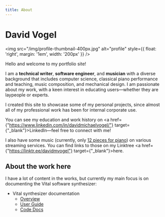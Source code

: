 ```yaml
---
title: About
---
```



# David Vogel

<img
  src="/img/profile-thumbnail-400px.jpg"
  alt="profile"
  style={{ float: 'right', margin: '1em', width: '200px' }}
/>

Hello and welcome to my portfolio site!

I am a **technical writer**, **software engineer**, and **musician** with a diverse background that includes computer science, classical piano performance and teaching, music composition, and mechanical design. I am passionate about my work, with a keen interest in educating users—whether they are laypeople or experts.

I created this site to showcase some of my personal projects, since almost all of my professional work has been for internal corporate use.

You can see my education and work history on <a href={"https://www.linkedin.com/in/davidmichaelvogel/"} target={"_blank"}>LinkedIn</a>—feel free to connect with me!

I also have some music (currently, only [12 pieces for piano](/docs/My-Pieces/Twelve)) on various streaming services. You can find links to those on my Linktree <a href={"https://linktr.ee/davidmvogel"} target={"_blank"}>here</a>.

## About the work here

I have a lot of content in the works, but currently my main focus is on documenting the Vital software synthesizer:

* Vital synthesizer documentation
  * [Overview](/docs/Vital/Overview)
  * [User Guide](/docs/Vital/UserGuide/Intro)
  * [Code Docs](/docs/Vital/Vital-Code-Docs)
